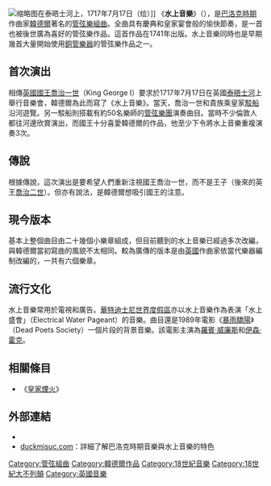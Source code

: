 {{noteTA
|1=zh-cn:亨德尔; zh-tw:韓德爾;
|2=zh-cn:乔治; zh-tw:喬治; zh-hk:佐治;
|3=zh-cn:弗里德里克; zh-tw:腓特烈; zh-hk:弗德烈;
|4=zh-cn:威斯敏斯特; zh-tw:西敏;
}}
[[File:GeorgIvonGroßbritannienGeorgFriedrichHaendelHamman.jpg|缩略图]]在泰晤士河上，1717年7月17日（{{le|爱德华·哈曼|Edouard Hamman}}绘）]]
《'''水上音樂'''》（{{lang-en|''Water Music''}}），是[[巴洛克音乐|巴洛克時期]]作曲家[[韓德爾|韓德爾]]著名的[[管弦樂|管弦樂]][[組曲|組曲]]。全曲具有慶典和皇家宴會般的愉快節奏，是一首也被後世廣為喜好的管弦樂作品。這首作品在1741年出版。水上音樂同時也是早期幾首大量開始使用[[銅管樂器|銅管樂器]]的管弦樂作品之一。

==首次演出== 
相傳[[英國國王|英國國王]][[喬治一世_(大不列顛)|喬治一世]]（King George I）要求於1717年7月17日在英國[[泰晤士河|泰晤士河]]上舉行音樂會，韓德爾為此而寫了《水上音樂》。當天，喬治一世和貴族乘皇家[[駁船|駁船]]沿河遊覽。另一駁船則搭載有約50名樂師的[[管弦樂團|管弦樂團]]演奏曲目。當時不少倫敦人都往河邊欣賞演出，而國王十分喜愛韓德爾的作品，他至少下令將水上音樂重複演奏3次。

==傳說== 
根據傳說，這次演出是要希望人們重新注視國王喬治一世，而不是王子（後來的英王[[乔治二世_(大不列颠)|喬治二世]]）。但亦有說法，是韓德爾想吸引國王的注意。

==現今版本==
基本上整個曲目由二十幾個小樂章組成，但目前聽到的水上音樂已經過多次改編，與韓德爾當初寫曲的風貌不太相同。較為廣傳的版本是由[[英國|英國]]作曲家依當代樂器編制改編的，一共有六個樂章。

==流行文化==
水上音樂常用於電視和廣告。[[華特迪士尼世界度假區|華特迪士尼世界度假區]]亦以水上音樂作為表演「水上盛會」（Electrical Water Pageant）的音樂。曲目還是1989年電影《[[暴雨驕陽|暴雨驕陽]]》（Dead Poets Society）一個片段的背景音樂。該電影主演為[[羅賓·威廉斯|羅賓·威廉斯]]和[[伊森·霍克|伊森·霍克]]。

==相關條目==
*《[[皇家煙火|皇家煙火]]》

==外部連結==
* {{IMSLP|work=Water Music, HWV 348-350 (Handel, George Frideric)|cname=《水上音乐》}}
* [https://web.archive.org/web/20041013234448/http://www.duckmusic.free-online.co.uk/hatton/year8/water/water.htm duckmisuc.com]：詳細了解巴洛克時期音樂與水上音樂的特色{{En}}

[[Category:管弦組曲|Category:管弦組曲]]
[[Category:韓德爾作品|Category:韓德爾作品]]
[[Category:18世紀音樂|Category:18世紀音樂]]
[[Category:18世紀大不列顛|Category:18世紀大不列顛]]
[[Category:英國音樂|Category:英國音樂]]